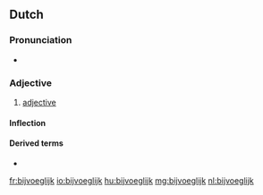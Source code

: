 ==Dutch==

===Pronunciation===
* {{audio|Nl-bijvoeglijk.ogg|Audio|lang=nl}}

===Adjective===
{{nl-adj}}

# [[adjective]]

====Inflection====
{{nl-decl-adj}}

====Derived terms====
* {{l|nl|bijvoeglijk naamwoord}}

[[fr:bijvoeglijk]]
[[io:bijvoeglijk]]
[[hu:bijvoeglijk]]
[[mg:bijvoeglijk]]
[[nl:bijvoeglijk]]